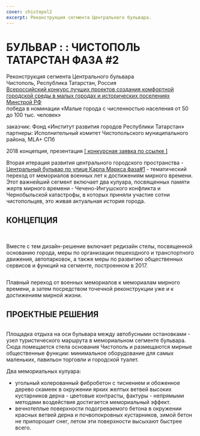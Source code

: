 ```yaml
---
cover: chistopol2
excerpt: Реконструкция сегмента Центрального бульвара.
---
```


# БУЛЬВАР : : ЧИСТОПОЛЬ ТАТАРСТАН ФАЗА #2

Реконструкция сегмента Центрального бульвара<br/>
Чистополь, Республика Татарстан, Россия<br/>
[Всероссийский конкурс лучших проектов создания комфортной городской среды в малых городах и исторических поселениях Минстрой РФ](https://konkurs.gorodsreda.ru/)<br/>
победа в номинации «Малые города с численностью населения от 50 до 100 тыс. человек»

заказчик: Фонд «Институт развития городов Республики Татарстан»<br/>
партнеры: Исполнительный комитет Чистопольского муниципального района, MLA+ СПб

2018 концепция, презентация <a href="https://issuu.com/unit4/docs/proposal_chistopol_2018" target="_blank">[ конкурсная заявка по ссылке ]</a>


Вторая итерация развития центрального городского пространства - [Центральный бульвар по улице Карла Маркса фаза#1](/chistopol) - тематический переход от мемориалов военных лет к достижениям мирного времени. Этот важнейший сегмент включает два кулуара, посвященных памяти жертв мирного времени - Чечено-Ингушского конфликта и Чернобыльской катастрофы, в которых приняли участие сотни чистопольцев, это живая актуальная история города.

## КОНЦЕПЦИЯ

<Carousel effect='crossfade'>
	<Image src="https://unitcdn.tmshv.com/chistopol2_08_1_df7bebde8f.jpg" alt="" />
	<Image src="https://unitcdn.tmshv.com/chistopol2_08_2_10bb0c5fc2.jpg" alt="" />
	<Image src="https://unitcdn.tmshv.com/chistopol2_08_3_6fedce4b1e.jpg" alt="" />
	<Image src="https://unitcdn.tmshv.com/chistopol2_08_4_7e93d75650.jpg" alt="" />
	<Image src="https://unitcdn.tmshv.com/chistopol2_08_5_18232a37b5.jpg" alt="" />
	<Image src="https://unitcdn.tmshv.com/chistopol2_08_6_69940fcdde.jpg" alt="" />
</Carousel>

Вместе с тем дизайн-решение включает редизайн стелы, посвященной основанию города, меры по организации пешеходного и транспортного движения, автопарковок, а также меры по развитию общественных сервисов и функций на сегменте, построенном в 2017.

<Image src="https://unitcdn.tmshv.com/chistopol2_03_129acb26e0.jpg" alt="" />

Плавный переход от военных мемориалов к мемориалам мирного времени, а затем посредством точечной реконструкции уже и к достижениям мирной жизни.


## ПРОЕКТНЫЕ РЕШЕНИЯ

<Image src="https://unitcdn.tmshv.com/chistopol2_04_f0f624b848.jpg" alt="" />

Площадка отдыха на оси бульвара между автобусными остановками - узел туристического маршрута в мемориальном сегменте бульвара. Сюда помещается стела основания Чистополь и размещаются мирные общественные функции: минимальное оборудование для самых маленьких, павильон торговли и городской туалет.

Два мемориальных кулуара:
- угольный колерованный фибробетон с тиснением и обоженное дерево скамеек в окружении ярких желтых ветвей высоких кустарников дерна - цветовые контрасты, фактуры - непрямыми методами воздействия достигается мемориальный эффект.
- вечнотеплые поверхности подогреваемого бетона в окружении красных ветвей дерна и почвопокровных кустарников, зимой бетон не припорошит снег, летом эти поверхности высыхают быстрее всего.

<Image src="https://unitcdn.tmshv.com/chistopol2_06_7972d7a33d.jpg" alt="" />

<Image src="https://unitcdn.tmshv.com/chistopol2_07_c79e8f1552.jpg" alt="" />

